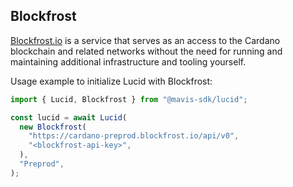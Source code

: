 ## Blockfrost

[Blockfrost.io](https://blockfrost.io) is a service that serves as an access to the Cardano blockchain and related networks without the need for running and maintaining additional infrastructure and tooling yourself.

Usage example to initialize Lucid with Blockfrost:

```typescript
import { Lucid, Blockfrost } from "@mavis-sdk/lucid";

const lucid = await Lucid(
  new Blockfrost(
    "https://cardano-preprod.blockfrost.io/api/v0",
    "<blockfrost-api-key>",
  ),
  "Preprod",
);
```
